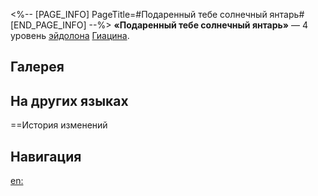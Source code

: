 <%-- [PAGE_INFO]
PageTitle=#Подаренный тебе солнечный янтарь#
[END_PAGE_INFO] --%>
{{Эйдолон Инфобокс
|Название         = Подаренный тебе солнечный янтарь
|Изображение      = Эйдолон Подаренный тебе солнечный янтарь.png
|Персонаж         = Гиацина
|Уровень          = 4
|Длительность     = 
|Описание         = След Спокойствие бури получает усиление. За каждую 1 ед. скорости, превышающую указанное значение, крит. урон Гиацины и Ики дополнительно повышается на 2%.
|Свойство1        = 
|Масштабирование1 = 
}}
'''«Подаренный тебе солнечный янтарь»''' — 4 уровень [[эйдолон]]а [[Гиацина]].

==Галерея==
{{Галерея|position=left|captionalign=center
|Персонаж Гиацина Эйдолон 4.png|Осколок Эйдолона
}}

==На других языках==
{{На других языках
|en   = Sunlit Amber, Yours to Keep
|zhs  = 送你一颗橙晖琥珀
|zht  = 送你一顆橙暉琥珀
|ja   = お{{Rubi|日様色|ひさまいろ}}の{{Rubi|琥珀|こはく}}を
あなたに
|ko   = 햇빛 호박을 그대에게
|es   = Te regalo este ámbar brillante
|fr   = Je te donne cette ambre éclatante
|ru   = Подаренный тебе солнечный янтарь
|th   = Sunlit Amber, Yours to Keep
|vi   = Tặng Bạn Hổ Phách Hoàng Hôn
|de   = Glänzender Bernstein für dich
|id   = Sunlit Amber, Yours to Keep
|pt   = Te Presenteio com Este Âmbar Solar
}}

==История изменений
{{История изменений|3.5}}

==Навигация==
{{Навык Навбокс|Гиацина}}

[[en:]]